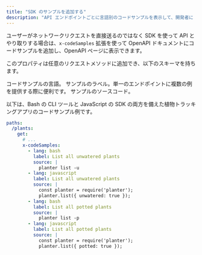 ```yaml
---
title: "SDK のサンプルを追加する"
description: "API エンドポイントごとに言語別のコードサンプルを表示して、開発者に SDK の使い方を示します"
---
```


ユーザーがネットワークリクエストを直接送るのではなく SDK を使って API とやり取りする場合は、`x-codeSamples` 拡張を使って OpenAPI ドキュメントにコードサンプルを追加し、OpenAPI ページに表示できます。

このプロパティは任意のリクエストメソッドに追加でき、以下のスキーマを持ちます。

<ParamField body="lang" type="string" required>
  コードサンプルの言語。
</ParamField>

<ParamField body="label" type="string">
  サンプルのラベル。単一のエンドポイントに複数の例を提供する際に便利です。
</ParamField>

<ParamField body="source" type="string" required>
  サンプルのソースコード。
</ParamField>

以下は、Bash の CLI ツールと JavaScript の SDK の両方を備えた植物トラッキングアプリのコードサンプル例です。

```yaml
paths:
  /plants:
    get:
      # ...
      x-codeSamples:
        - lang: bash
          label: List all unwatered plants
          source: |
            planter list -u
        - lang: javascript
          label: List all unwatered plants
          source: |
            const planter = require('planter');
            planter.list({ unwatered: true });
        - lang: bash
          label: List all potted plants
          source: |
            planter list -p
        - lang: javascript
          label: List all potted plants
          source: |
            const planter = require('planter');
            planter.list({ potted: true });
```
